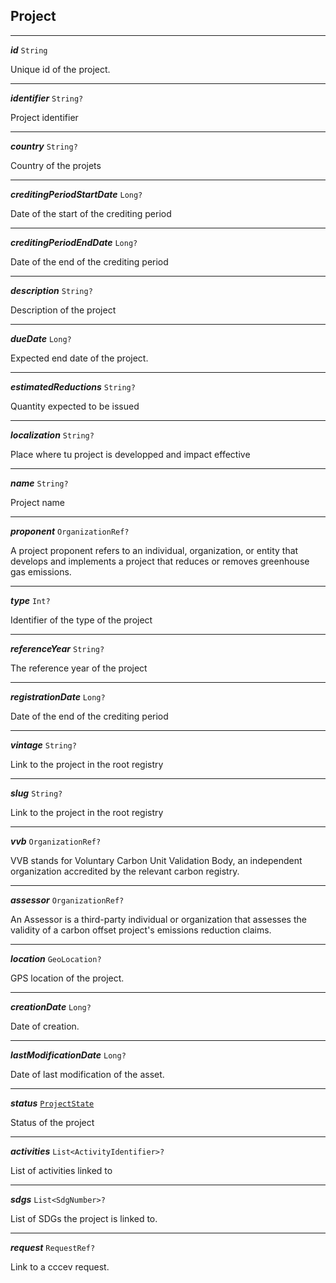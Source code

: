 


## Project



---

***id*** `String`

Unique id of the project.



---

***identifier*** `String?`

Project identifier



---

***country*** `String?`

Country of the projets



---

***creditingPeriodStartDate*** `Long?`

Date of the start of the crediting period



---

***creditingPeriodEndDate*** `Long?`

Date of the end of the crediting period



---

***description*** `String?`

Description of the project



---

***dueDate*** `Long?`

Expected end date of the project.



---

***estimatedReductions*** `String?`

Quantity expected to be issued



---

***localization*** `String?`

Place where tu project is developped and impact effective



---

***name*** `String?`

Project name



---

***proponent*** `OrganizationRef?`

A project proponent refers to an individual, organization, or entity that develops and implements a project that reduces or removes greenhouse gas emissions.



---

***type*** `Int?`

Identifier of the type of the project



---

***referenceYear*** `String?`

The reference year of the project



---

***registrationDate*** `Long?`

Date of the end of the crediting period



---

***vintage*** `String?`

Link to the project in the root registry



---

***slug*** `String?`

Link to the project in the root registry



---

***vvb*** `OrganizationRef?`

VVB stands for Voluntary Carbon Unit Validation Body, an independent organization accredited by the relevant carbon registry.



---

***assessor*** `OrganizationRef?`

An Assessor is a third-party individual or organization that assesses the validity of a carbon offset project's emissions reduction claims.



---

***location*** `GeoLocation?`

GPS location of the project.



---

***creationDate*** `Long?`

Date of creation.



---

***lastModificationDate*** `Long?`

Date of last modification of the asset.



---

***status*** [`ProjectState`](#projectstate)

Status of the project



---

***activities*** `List<ActivityIdentifier>?`

List of activities linked to



---

***sdgs*** `List<SdgNumber>?`

List of SDGs the project is linked to.



---

***request*** `RequestRef?`

Link to a cccev request.


